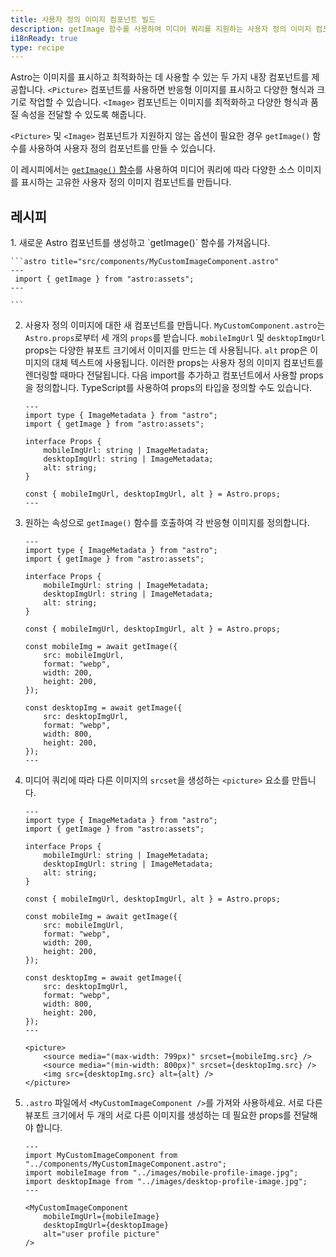 ```yaml
---
title: 사용자 정의 이미지 컴포넌트 빌드
description: getImage 함수를 사용하여 미디어 쿼리를 지원하는 사용자 정의 이미지 컴포넌트를 빌드하는 방법을 알아보세요.
i18nReady: true
type: recipe
---
```


Astro는 이미지를 표시하고 최적화하는 데 사용할 수 있는 두 가지 내장 컴포넌트를 제공합니다. `<Picture>` 컴포넌트를 사용하면 반응형 이미지를 표시하고 다양한 형식과 크기로 작업할 수 있습니다. `<Image>` 컴포넌트는 이미지를 최적화하고 다양한 형식과 품질 속성을 전달할 수 있도록 해줍니다.

`<Picture>` 및 `<Image>` 컴포넌트가 지원하지 않는 옵션이 필요한 경우 `getImage()` 함수를 사용하여 사용자 정의 컴포넌트를 만들 수 있습니다.

이 레시피에서는 [`getImage()` 함수](/ko/guides/images/#getimage를-사용하여-이미지-생성하기)를 사용하여 미디어 쿼리에 따라 다양한 소스 이미지를 표시하는 고유한 사용자 정의 이미지 컴포넌트를 만듭니다.

## 레시피

<Steps>
1. 새로운 Astro 컴포넌트를 생성하고 `getImage()` 함수를 가져옵니다.

    ```astro title="src/components/MyCustomImageComponent.astro" 
    ---
     import { getImage } from "astro:assets";
    ---

    ```

2. 사용자 정의 이미지에 대한 새 컴포넌트를 만듭니다. `MyCustomComponent.astro`는 `Astro.props`로부터 세 개의 `props`를 받습니다. `mobileImgUrl` 및 `desktopImgUrl` props는 다양한 뷰포트 크기에서 이미지를 만드는 데 사용됩니다. `alt` prop은 이미지의 대체 텍스트에 사용됩니다. 이러한 props는 사용자 정의 이미지 컴포넌트를 렌더링할 때마다 전달됩니다. 다음 import를 추가하고 컴포넌트에서 사용할 props을 정의합니다. TypeScript를 사용하여 props의 타입을 정의할 수도 있습니다.

    ```astro title="src/components/MyCustomImageComponent.astro" ins={3, 11}
    ---
    import type { ImageMetadata } from "astro";
    import { getImage } from "astro:assets";

    interface Props {
        mobileImgUrl: string | ImageMetadata;
        desktopImgUrl: string | ImageMetadata;
        alt: string;
    }

    const { mobileImgUrl, desktopImgUrl, alt } = Astro.props;
    ---

    ```

3. 원하는 속성으로 `getImage()` 함수를 호출하여 각 반응형 이미지를 정의합니다.

    ```astro title="src/components/MyCustomImageComponent.astro" ins={13-18, 20-25}
    ---
    import type { ImageMetadata } from "astro";
    import { getImage } from "astro:assets";

    interface Props {
        mobileImgUrl: string | ImageMetadata;
        desktopImgUrl: string | ImageMetadata;
        alt: string;
    }

    const { mobileImgUrl, desktopImgUrl, alt } = Astro.props;

    const mobileImg = await getImage({
        src: mobileImgUrl,
        format: "webp",
        width: 200,
        height: 200,
    });

    const desktopImg = await getImage({
        src: desktopImgUrl,
        format: "webp",
        width: 800,
        height: 200,
    });
    ---

    ```

4. 미디어 쿼리에 따라 다른 이미지의 `srcset`을 생성하는 `<picture>` 요소를 만듭니다.

    ```astro title="src/components/MyCustomImageComponent.astro" ins={28-32}
    ---
    import type { ImageMetadata } from "astro";
    import { getImage } from "astro:assets";

    interface Props {
        mobileImgUrl: string | ImageMetadata;
        desktopImgUrl: string | ImageMetadata;
        alt: string;
    }

    const { mobileImgUrl, desktopImgUrl, alt } = Astro.props;

    const mobileImg = await getImage({
        src: mobileImgUrl,
        format: "webp",
        width: 200,
        height: 200,
    });

    const desktopImg = await getImage({
        src: desktopImgUrl,
        format: "webp",
        width: 800,
        height: 200,
    });
    ---

    <picture>
        <source media="(max-width: 799px)" srcset={mobileImg.src} />
        <source media="(min-width: 800px)" srcset={desktopImg.src} />
        <img src={desktopImg.src} alt={alt} />
    </picture>

    ```

5. `.astro` 파일에서 `<MyCustomImageComponent />`를 가져와 사용하세요. 서로 다른 뷰포트 크기에서 두 개의 서로 다른 이미지를 생성하는 데 필요한 props를 전달해야 합니다.

    ```astro title="src/pages/index.astro" 
    ---
    import MyCustomImageComponent from "../components/MyCustomImageComponent.astro";
    import mobileImage from "../images/mobile-profile-image.jpg";
    import desktopImage from "../images/desktop-profile-image.jpg";
    ---

    <MyCustomImageComponent
        mobileImgUrl={mobileImage}
        desktopImgUrl={desktopImage}
        alt="user profile picture"
    />

    ```
</Steps>